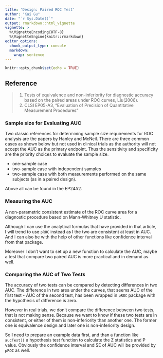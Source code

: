 ```yaml
---
title: 'Design: Paired ROC Test'
author: "Kai Gu"
date: "`r Sys.Date()`"
output: rmarkdown::html_vignette
vignette: >
  %\VignetteEncoding{UTF-8}
  %\VignetteEngine{knitr::rmarkdown}
editor_options: 
  chunk_output_type: console
  markdown: 
    wrap: sentence
---
```


```r
knitr::opts_chunk$set(echo = TRUE)
```

## Reference

> 1.  Tests of equivalence and non-inferiority for diagnostic accuracy based on the paired areas under ROC curves, Liu(2006).
> 2.  CLSI EP05-A3, "Evaluation of Precision of Quantitative Measurement Procedures"

### Sample size for Evaluating AUC

Two classic references for determining sample size requirements for ROC analysis are the papers by Hanley and McNeil.
There are three common cases as shown below but not used in clinical trials as the authority will not accept the AUC as the primary endpoint.
Thus the sensitivity and specificity are the priority choices to evaluate the sample size.

-   one-sample case
-   two-sample case with independent samples
-   two-sample case with both measurements performed on the same subjects (as in a paired design).

Above all can be found in the EP24A2.

### Measuring the AUC

A non-parametric consistent estimate of the ROC curve area for a diagnostic procedure based on Mann-Whitney U statistic.

Although I can use the analytical formulas that have provided in that article, I will trend to use `pROC` instead as I the two are consistent at least in AUC. And I can also be with the help of other functions like confidence interval from that package.

Moreover I don't want to set up a new function to calculate the AUC, maybe a test that compare two paired AUC is more practical and in demand as well.

### Comparing the AUC of Two Tests

The accuracy of two tests can be compared by detecting differences in two AUC. The difference in two area under the curves, that seems AUC of the first test - AUC of the second test, has been wrapped in `pROC` package with the hypothesis of difference is zero.

However in real trials, we don't compare the difference between two tests, that is not making sense. Because we want to know if these two tests are in consistent, or either of them is non-inferiority than another one. The former one is equivalence design and later one is non-inferiority design.

So I need to prepare an example data first, and than a function like `aucTest()` a hypothesis test function to calculate the Z statistics and P value. Obviously the confidence interval and SE of AUC will be provided by `pROC` as well. 
